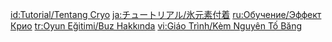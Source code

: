 {{Tutorial
|title    = About Cryo
|subtitle = Elemental Reactions
|type     = Elements
|icon     = Icon Tutorial Ice.png
|about    = Cryo
|image1   = Tutorial Elements About Cryo.png
|text1    = Being hit by a {{Color|Cryo attack}} leaves the victim {{Color|help|affected by Cryo}} and decreases {{Color|help|Movement SPD}}. When Cryo meets other elements, it often triggers an {{Color|help|Elemental Reaction}}.
|sort     = 2
}}
<noinclude>
<!-- interwikis -->
[[id:Tutorial/Tentang Cryo]]
[[ja:チュートリアル/氷元素付着]]
[[ru:Обучение/Эффект Крио]]
[[tr:Oyun Eğitimi/Buz Hakkında]]
[[vi:Giáo Trình/Kèm Nguyên Tố Băng]]
</noinclude>